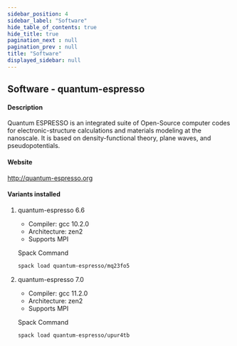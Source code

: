 ```yaml
---
sidebar_position: 4
sidebar_label: "Software"
hide_table_of_contents: true
hide_title: true
pagination_next : null
pagination_prev : null
title: "Software"
displayed_sidebar: null
---
```


## Software - quantum-espresso


#### Description
Quantum ESPRESSO is an integrated suite of Open-Source computer codes for electronic-structure calculations and materials modeling at the nanoscale. It is based on density-functional theory, plane waves, and pseudopotentials.

#### Website
http://quantum-espresso.org

#### Variants installed

1. quantum-espresso 6.6

    - Compiler: gcc 10.2.0
    - Architecture: zen2
    - Supports MPI

    Spack Command
    ```bash
    spack load quantum-espresso/mq23fo5
    ```

2. quantum-espresso 7.0

    - Compiler: gcc 11.2.0
    - Architecture: zen2
    - Supports MPI

    Spack Command
    ```bash
    spack load quantum-espresso/upur4tb
    ```
